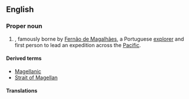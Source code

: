 ==English==
{{wikipedia}}
===Proper noun===
{{en-proper noun|-|s}}

# {{surname|dot=}}, famously borne by [[w:Fernão de Magalhães|Fernão de Magalhães]], a Portuguese [[explorer]] and first person to lead an expedition across the [[Pacific]]. 

====Derived terms====
*[[Magellanic]]
*[[Strait of Magellan]]

====Translations====
{{trans-top|surname}}
{{trans-mid}}
{{trans-bottom}}